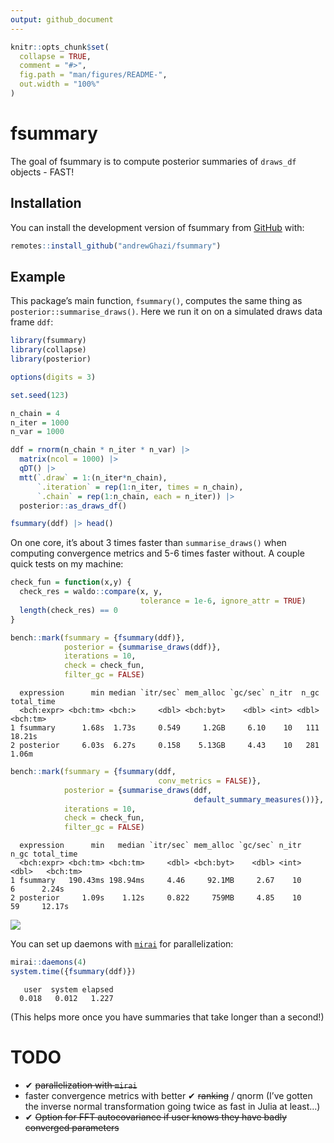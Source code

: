 ```yaml
---
output: github_document
---
```


<!-- README.md is generated from README.Rmd. Please edit that file -->

```r
knitr::opts_chunk$set(
  collapse = TRUE,
  comment = "#>",
  fig.path = "man/figures/README-",
  out.width = "100%"
)
```

# fsummary

<!-- badges: start -->
<!-- badges: end -->

The goal of fsummary is to compute posterior summaries of `draws_df` objects - FAST!

## Installation

You can install the development version of fsummary from [GitHub](https://github.com/) with:

``` r
remotes::install_github("andrewGhazi/fsummary")
```

## Example

This package's main function, `fsummary()`, computes the same thing as `posterior::summarise_draws()`. Here we run it on on a simulated draws data frame `ddf`:

```r
library(fsummary)
library(collapse)
library(posterior)

options(digits = 3)

set.seed(123)

n_chain = 4
n_iter = 1000
n_var = 1000

ddf = rnorm(n_chain * n_iter * n_var) |> 
  matrix(ncol = 1000) |> 
  qDT() |> 
  mtt(`.draw` = 1:(n_iter*n_chain),
      `.iteration` = rep(1:n_iter, times = n_chain),
      `.chain` = rep(1:n_chain, each = n_iter)) |> 
  posterior::as_draws_df()

fsummary(ddf) |> head()
```

On one core, it's about 3 times faster than `summarise_draws()` when computing convergence metrics and 5-6 times faster without. A couple quick tests on my machine:

```r

check_fun = function(x,y) {
  check_res = waldo::compare(x, y, 
                             tolerance = 1e-6, ignore_attr = TRUE)
  length(check_res) == 0
}

bench::mark(fsummary = {fsummary(ddf)},
            posterior = {summarise_draws(ddf)},
            iterations = 10,
            check = check_fun,
            filter_gc = FALSE)

```

```
  expression      min median `itr/sec` mem_alloc `gc/sec` n_itr  n_gc total_time
  <bch:expr> <bch:tm> <bch:>     <dbl> <bch:byt>    <dbl> <int> <dbl>   <bch:tm>
1 fsummary      1.68s  1.73s     0.549     1.2GB     6.10    10   111     18.21s
2 posterior     6.03s  6.27s     0.158    5.13GB     4.43    10   281      1.06m
```

```r
bench::mark(fsummary = {fsummary(ddf,
                                 conv_metrics = FALSE)},
            posterior = {summarise_draws(ddf, 
                                         default_summary_measures())},
            iterations = 10,
            check = check_fun,
            filter_gc = FALSE)
```

```
  expression      min   median `itr/sec` mem_alloc `gc/sec` n_itr  n_gc total_time
  <bch:expr> <bch:tm> <bch:tm>     <dbl> <bch:byt>    <dbl> <int> <dbl>   <bch:tm>
1 fsummary   190.43ms 198.94ms     4.46     92.1MB     2.67    10     6      2.24s
2 posterior     1.09s    1.12s     0.822     759MB     4.85    10    59     12.17s
```

![](man/figures/comparison.png)

You can set up daemons with [`mirai`](https://shikokuchuo.net/mirai/index.html) for parallelization:

```r
mirai::daemons(4)
system.time({fsummary(ddf)})
```
```
   user  system elapsed 
  0.018   0.012   1.227 
```


(This helps more once you have summaries that take longer than a second!)


# TODO

* ✔ ~~parallelization with `mirai`~~
* faster convergence metrics with better ✔ ~~ranking~~ / qnorm (I've gotten the inverse normal transformation going twice as fast in Julia at least...)
* ✔ ~~Option for FFT autocovariance if user knows they have badly converged parameters~~

